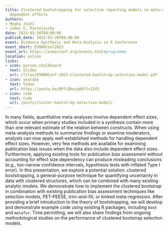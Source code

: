 ```yaml
---
title: Clustered bootstrapping for selective reporting models in meta-analysis with
  dependent effects
authors:
- Megha Joshi
- James E. Pustejovsky
date: 2023-03-30T08:00:00
publish_date: 2023-03-30T08:00:00
event: Evidence Synthesis and Meta-Analysis in R Conference
event_short: ESMARConf2023
event_url: https://esmarconf.org/events.html#programme
location: online
links:
- icon: person-chalkboard
  text: Slides
  url: /files/ESMARConf-2023-clustered-bootstrap-selection-model.pdf
- icon: youtube
  text: Video
  url: https://youtu.be/BPfiQkwjqX8?t=1243
- icon: code
  text: Code
  url: /posts/cluster-bootstrap-selection-model/
---
```


In many fields, quantitative meta-analyses involve dependent effect sizes, which occur when primary studies included in a synthesis contain more than one relevant estimate of the relation between constructs. When using meta-analysis methods to summarize findings or examine moderators, analysts can now apply well-established methods for handling dependent effect sizes. However, very few methods are available for examining publication bias issues when the data also include dependent effect sizes. Furthermore, applying existing tools for publication bias assessment without accounting for effect size dependency can produce misleading conclusions (e.g., too-narrow confidence intervals, hypothesis tests with inflated Type I error). In this presentation, we explore a potential solution: clustered bootstrapping, a general-purpose technique for quantifying uncertainty in data with clustered structures, which can be combined with many existing analytic models. We demonstrate how to implement the clustered bootstrap in combination with existing publication bias assessment techniques like selection models, PET-PEESE, trim-and-fill, or kinked meta-regression. After providing a brief introduction to the theory of bootstrapping, we will develop and demonstrate example code using existing R packages, including `boot` and `metafor`. Time permitting, we will also share findings from ongoing methodological studies on the performance of clustered bootstrap selection models.

